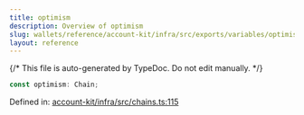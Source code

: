 ```yaml
---
title: optimism
description: Overview of optimism
slug: wallets/reference/account-kit/infra/src/exports/variables/optimism
layout: reference
---
```


{/* This file is auto-generated by TypeDoc. Do not edit manually. */}

```ts
const optimism: Chain;
```

Defined in: [account-kit/infra/src/chains.ts:115](https://github.com/alchemyplatform/aa-sdk/blob/9df5be8c23af4e472bcb503c17766b16da0ad87d/account-kit/infra/src/chains.ts#L115)
